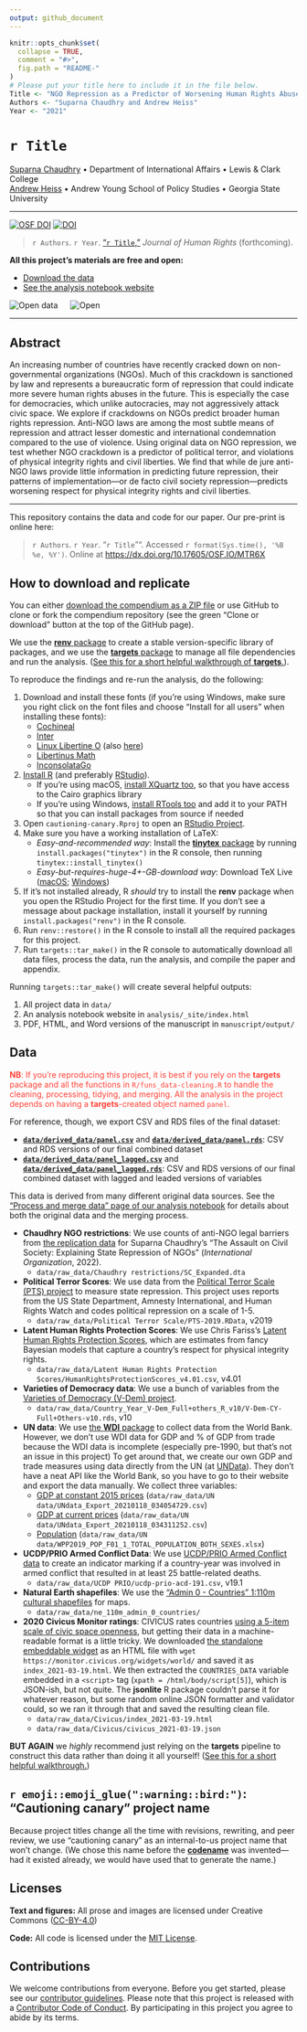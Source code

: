 ```yaml
---
output: github_document
---
```


<!-- README.md is generated from README.Rmd. Please edit that file -->

```r
knitr::opts_chunk$set(
  collapse = TRUE,
  comment = "#>",
  fig.path = "README-"
)
# Please put your title here to include it in the file below.
Title <- "NGO Repression as a Predictor of Worsening Human Rights Abuses"
Authors <- "Suparna Chaudhry and Andrew Heiss"
Year <- "2021"
```

# `r Title`

[Suparna Chaudhry](http://www.suparnachaudhry.com/) • Department of International Affairs • Lewis \& Clark College  
[Andrew Heiss](https://www.andrewheiss.com/) • Andrew Young School of Policy Studies • Georgia State University

---

[![OSF DOI](https://img.shields.io/badge/OSF-10.17605%2FOSF.IO%2FMTR6X-blue)](https://dx.doi.org/10.17605/OSF.IO/MTR6X) [![DOI](https://zenodo.org/badge/DOI/10.5281/zenodo.5715402.svg)](https://doi.org/10.5281/zenodo.5715402)

> `r Authors`. `r Year`. ["`r Title`,"](https://doi.org/10.1177/0899764020971045) *Journal of Human Rights* (forthcoming).

**All this project's materials are free and open:**

- [Download the data](#data)
- [See the analysis notebook website](https://stats.andrewheiss.com/cautioning-canary/)

![Open data](img/data_large_color.png) &emsp; ![Open](img/materials_large_color.png)

---

## Abstract

An increasing number of countries have recently cracked down on non-governmental organizations (NGOs). Much of this crackdown is sanctioned by law and represents a bureaucratic form of repression that could indicate more severe human rights abuses in the future. This is especially the case for democracies, which unlike autocracies, may not aggressively attack civic space. We explore if crackdowns on NGOs predict broader human rights repression. Anti-NGO laws are among the most subtle means of repression and attract lesser domestic and international condemnation compared to the use of violence. Using original data on NGO repression, we test whether NGO crackdown is a predictor of political terror, and violations of physical integrity rights and civil liberties. We find that while de jure anti-NGO laws provide little information in predicting future repression, their patterns of implementation—or de facto civil society repression—predicts worsening respect for physical integrity rights and civil liberties.

---

This repository contains the data and code for our paper. Our pre-print is online here:

> `r Authors`. `r Year`. "`r Title`"". Accessed `r format(Sys.time(), '%B %e, %Y')`. Online at <https://dx.doi.org/10.17605/OSF.IO/MTR6X>

## How to download and replicate

You can either [download the compendium as a ZIP file](/archive/master.zip) or use GitHub to clone or fork the compendium repository (see the green "Clone or download" button at the top of the GitHub page).

We use the [**renv** package](https://rstudio.github.io/renv/articles/renv.html) to create a stable version-specific library of packages, and we use the [**targets** package](https://docs.ropensci.org/targets/) to manage all file dependencies and run the analysis. ([See this for a short helpful walkthrough of **targets**.](https://books.ropensci.org/targets/walkthrough.html)).

To reproduce the findings and re-run the analysis, do the following:

1. Download and install these fonts (if you’re using Windows, make sure you right click on the font files and choose “Install for all users” when installing these fonts):
    - [Cochineal](https://fontesk.com/cochineal-typeface/)
    - [Inter](https://fonts.google.com/specimen/Inter)
    - [Linux Libertine O](https://www.cufonfonts.com/font/linux-libertine-o) (also [here](https://sourceforge.net/projects/linuxlibertine/))
    - [Libertinus Math](https://github.com/alerque/libertinus)
    - [InconsolataGo](https://github.com/ryanoasis/nerd-fonts/tree/master/patched-fonts/InconsolataGo)
2. [Install R](https://cloud.r-project.org/) (and preferably [RStudio](https://www.rstudio.com/products/rstudio/download/#download)).
    - If you're using macOS, [install XQuartz too](https://www.xquartz.org/), so that you have access to the Cairo graphics library
    - If you’re using Windows, [install RTools too](https://cran.r-project.org/bin/windows/Rtools/) and add it to your PATH so that you can install packages from source if needed
3. Open `cautioning-canary.Rproj` to open an [RStudio Project](https://r4ds.had.co.nz/workflow-projects.html).
4. Make sure you have a working installation of LaTeX:
    - *Easy-and-recommended way*: Install the [**tinytex** package](https://yihui.org/tinytex/) by running `install.packages("tinytex")` in the R console, then running `tinytex::install_tinytex()`
    - *Easy-but-requires-huge-4+-GB-download way*: Download TeX Live ([macOS](http://www.tug.org/mactex/); [Windows](https://miktex.org/))
5. If it's not installed already, R *should* try to install the **renv** package when you open the RStudio Project for the first time. If you don't see a message about package installation, install it yourself by running `install.packages("renv")` in the R console.
6. Run `renv::restore()` in the R console to install all the required packages for this project.
7. Run `targets::tar_make()` in the R console to automatically download all data files, process the data, run the analysis, and compile the paper and appendix.

Running `targets::tar_make()` will create several helpful outputs:

1. All project data in `data/`
2. An analysis notebook website in `analysis/_site/index.html`
3. PDF, HTML, and Word versions of the manuscript in `manuscript/output/`


## Data

<div style="color:#FF4136">
**NB**: If you're reproducing this project, it is best if you rely on the **targets** package and all the functions in `R/funs_data-cleaning.R` to handle the cleaning, processing, tidying, and merging. All the analysis in the project depends on having a **targets**-created object named `panel`.
</div>

For reference, though, we export CSV and RDS files of the final dataset:

- [**`data/derived_data/panel.csv`**](data/derived_data/panel.csv) and [**`data/derived_data/panel.rds`**](data/derived_data/panel.rds): CSV and RDS versions of our final combined dataset
- [**`data/derived_data/panel_lagged.csv`**](data/derived_data/panel_lagged.csv) and [**`data/derived_data/panel_lagged.rds`**](data/derived_data/panel_lagged.rds): CSV and RDS versions of our final combined dataset with lagged and leaded versions of variables

This data is derived from many different original data sources. See the ["Process and merge data" page of our analysis notebook](https://stats.andrewheiss.com/cautioning-canary/01_data-overview.html) for details about both the original data and the merging process.

- **Chaudhry NGO restrictions**: We use counts of anti-NGO legal barriers from [the replication data](https://doi.org/10.7910/DVN/JHOGNX) for Suparna Chaudhry's "The Assault on Civil Society: Explaining State Repression of NGOs" (*International Organization*, 2022).
    - `data/raw_data/Chaudhry restrictions/SC_Expanded.dta`
- **Political Terror Scores**: We use data from the [Political Terror Scale (PTS) project](http://www.politicalterrorscale.org/) to measure state repression. This project uses reports from the US State Department, Amnesty International, and Human Rights Watch and codes political repression on a scale of 1-5.
    - `data/raw_data/Political Terror Scale/PTS-2019.RData`, v2019
- **Latent Human Rights Protection Scores**: We use Chris Fariss's [Latent Human Rights Protection Scores](https://doi.org/10.7910/DVN/RQ85GK), which are estimates from fancy Bayesian models that capture a country's respect for physical integrity rights.
    - `data/raw_data/Latent Human Rights Protection Scores/HumanRightsProtectionScores_v4.01.csv`, v4.01
- **Varieties of Democracy data**: We use a bunch of variables from the [Varieties of Democracy (V-Dem) project](https://www.v-dem.net/en/).
    - `data/raw_data/Country_Year_V-Dem_Full+others_R_v10/V-Dem-CY-Full+Others-v10.rds`, v10
- **UN data**: We use [the **WDI** package](https://vincentarelbundock.github.io/WDI/) to collect data from the World Bank. However, we don't use WDI data for GDP and % of GDP from trade because the WDI data is incomplete (especially pre-1990, but that's not an issue in this project) To get around that, we create our own GDP and trade measures using data directly from the UN (at [UNData](https://data.un.org/)). They don't have a neat API like the World Bank, so you have to go to their website and export the data manually. We collect three variables: 
    - [GDP at constant 2015 prices](http://data.un.org/Data.aspx?q=gdp&d=SNAAMA&f=grID%3a102%3bcurrID%3aUSD%3bpcFlag%3a0) (`data/raw_data/UN data/UNdata_Export_20210118_034054729.csv`)
    - [GDP at current prices](http://data.un.org/Data.aspx?q=gdp&d=SNAAMA&f=grID%3a101%3bcurrID%3aUSD%3bpcFlag%3a0) (`data/raw_data/UN data/UNdata_Export_20210118_034311252.csv`)
    - [Population](https://population.un.org/wpp/Download/Standard/Population/) (`data/raw_data/UN data/WPP2019_POP_F01_1_TOTAL_POPULATION_BOTH_SEXES.xlsx`)
- **UCDP/PRIO Armed Conflict Data**: We use [UCDP/PRIO Armed Conflict data](https://ucdp.uu.se/downloads/index.html#armedconflict) to create an indicator marking if a country-year was involved in armed conflict that resulted in at least 25 battle-related deaths.
    - `data/raw_data/UCDP PRIO/ucdp-prio-acd-191.csv`, v19.1
- **Natural Earth shapefiles**: We use the ["Admin 0 - Countries" 1:110m cultural shapefiles](https://www.naturalearthdata.com/downloads/110m-cultural-vectors/) for maps.
    - `data/raw_data/ne_110m_admin_0_countries/`
- **2020 Civicus Monitor ratings**: CIVICUS rates countries [using a 5-item scale of civic space openness](https://monitor.civicus.org/widgets/world/), but getting their data in a machine-readable format is a little tricky. We downloaded [the standalone embeddable widget](https://monitor.civicus.org/widgets/world/) as an HTML file with `wget https://monitor.civicus.org/widgets/world/` and saved it as `index_2021-03-19.html`. We then extracted the `COUNTRIES_DATA` variable embedded in a `<script>` tag (`xpath = /html/body/script[5]`), which is JSON-ish, but not quite. The **jsonlite** R package couldn't parse it for whatever reason, but some random online JSON formatter and validator could, so we ran it through that and saved the resulting clean file.
    - `data/raw_data/Civicus/index_2021-03-19.html`
    - `data/raw_data/Civicus/civicus_2021-03-19.json`

**BUT AGAIN** we *highly* recommend just relying on the **targets** pipeline to construct this data rather than doing it all yourself! ([See this for a short helpful walkthrough.](https://books.ropensci.org/targets/walkthrough.html))


## `r emoji::emoji_glue(":warning::bird:")`: "Cautioning canary" project name

Because project titles change all the time with revisions, rewriting, and peer review, we use "cautioning canary" as an internal-to-us project name that won't change. (We chose this name before the [**codename**](http://svmiller.com/codename/) was invented—had it existed already, we would have used that to generate the name.)

## Licenses

**Text and figures:** All prose and images are licensed under Creative Commons ([CC-BY-4.0](http://creativecommons.org/licenses/by/4.0/))

**Code:** All code is licensed under the [MIT License](LICENSE.md).

## Contributions

We welcome contributions from everyone. Before you get started, please see our [contributor guidelines](CONTRIBUTING.md). Please note that this project is released with a [Contributor Code of Conduct](CONDUCT.md). By participating in this project you agree to abide by its terms.
